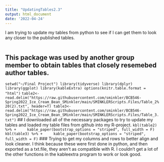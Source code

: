 ---
title: "UpdatingTables2.3"
output: html_document
date: '2022-04-24'
---
I am trying to update my tables from python to see if I can get them to look any closer to the published tables. 

```install.packages("kableExtra")
```
## This package was used by another group member to obtain tables that closely resemebed author tables.

```setwd("~/Final Project")
library(tidyverse)
library(dplyr)
library(ggplot)
library(kableExtra)
options(knitr.table.format = "html")
```
```table2<-read.delim("https://raw.githubusercontent.com/sminkler/BCB546-Spring2022_Ice_Cream_Bean_SMinkler/main/SMINKLERScripts.Files/Table_2%20(2).txt", header=T)
table3<-read.delim("https://raw.githubusercontent.com/sminkler/BCB546-Spring2022_Ice_Cream_Bean_SMinkler/main/SMINKLERScripts.Files/Table_3.txt")```
## I downloaded all of the necessary packages to try to update my tables and loaded my table files from github into my R-project.
```kbl(table2) %>%
+     kable_paper(bootstrap_options = "striped", full_width = F)
kbl(table3) %>%
+     kable_paper(bootstrap_options = "striped", full_width = F)```
### Trying to get my columns and rows to better align and look cleaner. I think because these were first done in python, and then exported as a txt.file, they aren't as compatible with R. I couldn't get a lot of the other functions in the kableextra program to work or look good. 



